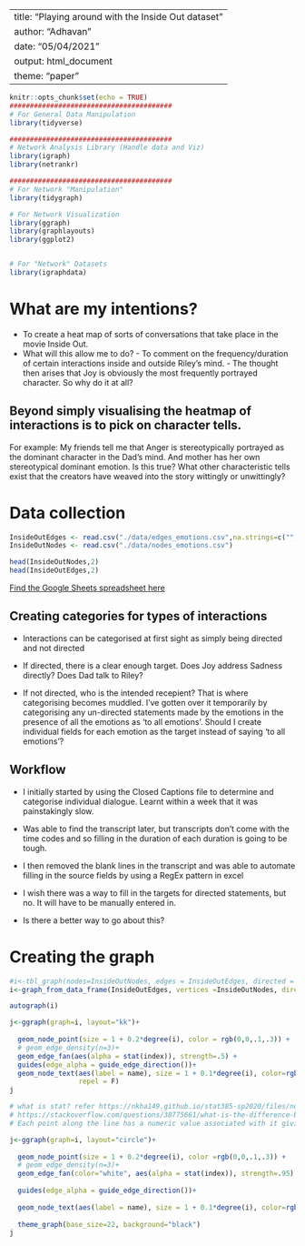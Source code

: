 |                                                     |
|-----------------------------------------------------|
| title: "Playing around with the Inside Out dataset" |
| author: "Adhavan"                                   |
| date: "05/04/2021"                                  |
| output: html_document                               |
| theme: "paper"                                      |

```r
knitr::opts_chunk$set(echo = TRUE)
########################################
# For General Data Manipulation
library(tidyverse)

########################################
# Network Analysis Library (Handle data and Viz)
library(igraph)
library(netrankr)

########################################
# For Network "Manipulation"
library(tidygraph)

# For Network Visualization
library(ggraph)
library(graphlayouts)
library(ggplot2)


# For "Network" Datasets
library(igraphdata)


```

# What are my intentions?

-   To create a heat map of sorts of conversations that take place in the movie Inside Out.
-   What will this allow me to do? - To comment on the frequency/duration of certain interactions inside and outside Riley's mind. - The thought then arises that Joy is obviously the most frequently portrayed character. So why do it at all?

## Beyond simply visualising the heatmap of interactions is to pick on character tells. 

For example: My friends tell me that Anger is stereotypically portrayed as the dominant character in the Dad's mind. And mother has her own stereotypical dominant emotion. Is this true? What other characteristic tells exist that the creators have weaved into the story wittingly or unwittingly?

# Data collection

```r
InsideOutEdges <- read.csv("./data/edges_emotions.csv",na.strings=c("","NA")) %>% drop_na(Target) %>% drop_na(Source)
InsideOutNodes <- read.csv("./data/nodes_emotions.csv")

head(InsideOutNodes,2) 
head(InsideOutEdges,2)
```

[Find the Google Sheets spreadsheet here](https://docs.google.com/spreadsheets/d/1ls_jP4TAMgCwr91nPI03ufJF5uhje4n9egQKB2qRrlk/edit?usp=sharing)

## Creating categories for types of interactions 

-   Interactions can be categorised at first sight as simply being directed and not directed

-   If directed, there is a clear enough target. Does Joy address Sadness directly? Does Dad talk to Riley?

-   If not directed, who is the intended recepient? That is where categorising becomes muddled. I've gotten over it temporarily by categorising any un-directed statements made by the emotions in the presence of all the emotions as 'to all emotions'. Should I create individual fields for each emotion as the target instead of saying 'to all emotions'?

## Workflow 

-   I initially started by using the Closed Captions file to determine and categorise individual dialogue. Learnt within a week that it was painstakingly slow.

-    Was able to find the transcript later, but transcripts don't come with the time codes and so filling in the duration of each duration is going to be tough.

-   I then removed the blank lines in the transcript and was able to automate filling in the source fields by using a RegEx pattern in excel

-    I wish there was a way to fill in the targets for directed statements, but no. It will have to be manually entered in.

-    Is there a better way to go about this?

# Creating the graph

```r
#i<-tbl_graph(nodes=InsideOutNodes, edges = InsideOutEdges, directed = TRUE)
i<-graph_from_data_frame(InsideOutEdges, vertices =InsideOutNodes, directed = T) %>% as_tbl_graph()

```

```r
autograph(i)
```

```r
j<-ggraph(graph=i, layout="kk")+
  
  geom_node_point(size = 1 + 0.2*degree(i), color = rgb(0,0,.1,.3)) +
  # geom_edge_density(n=3)+
  geom_edge_fan(aes(alpha = stat(index)), strength=.5) +
  guides(edge_alpha = guide_edge_direction())+
  geom_node_text(aes(label = name), size = 1 + 0.1*degree(i), color=rgb(.1,.1,.1,.7),
                 repel = F) 
j

# what is stat? refer https://nkha149.github.io/stat385-sp2020/files/notes/html/graphics-p3.html
# https://stackoverflow.com/questions/38775661/what-is-the-difference-between-geoms-and-stats-in-ggplot2
# Each point along the line has a numeric value associated with it giving theposition along the path, and it is therefore possible to show the direction of the edge by mappingto this e.g.colour = stat(index). <https://cran.r-project.org/web/packages/ggraph/ggraph.pdf>
```

```r
j<-ggraph(graph=i, layout="circle")+
  
  geom_node_point(size = 1 + 0.2*degree(i), color =rgb(0,0,.1,.3)) +
  # geom_edge_density(n=3)+
  geom_edge_fan(color="white", aes(alpha = stat(index)), strength=.95) +
  
  guides(edge_alpha = guide_edge_direction())+
  
  geom_node_text(aes(label = name), size = 1 + 0.1*degree(i), color=rgb(.8,.8,.8,.7), repel = F) +
  
  theme_graph(base_size=22, background="black")
j
```
